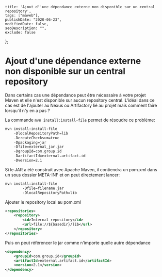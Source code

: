     title: 'Ajout d''une dépendance externe non disponible sur un central repository', 
    tags: ["maveb"], 
    publishDate: "2020-06-23", 
    modifiedDate: false, 
    seoDescription: "", 
    exclude: false 
};

# Ajout d'une dépendance externe non disponible sur un central repository

Dans certains cas une dépendance peut être nécessaire à votre projet Maven et elle n'est disponible sur aucun repository central.
L'idéal dans ce cas est de l'ajouter au Nexus ou Artifactory lié au projet mais comment faire lorsqu'il n'y en a pas ? 

La commande `mvn install:install-file` permet de résoudre ce problème: 

```bash
mvn install:install-file 
    -DlocalRepositoryPath=lib 
    -DcreateChecksum=true 
    -Dpackaging=jar 
    -Dfile=external_jar.jar 
    -DgroupId=com.group.id 
    -DartifactId=external.artifact.id 
    -Dversion=2.1
```

Si le JAR a été construit avec Apache Maven, il contiendra un pom.xml dans un sous dossier META-INF
et on peut directement lancer: 

```bash
mvn install:install-file 
        -Dfile=filename.jar
        -DlocalRepositoryPath=lib
```

Ajouter le repository local au pom.xml

```xml
<repositories>
    <repository>
        <id>Internal repository</id>
        <url>file://${basedir}/lib</url>
    </repository>
</repositories>
```

Puis on peut référencer le jar comme n'importe quelle autre dépendance

```xml
<dependency>
    <groupId>com.group.id</groupId>
    <artifactId>external.artifact.id</artifactId>
    <version>2.1</version>
</dependency>
```


